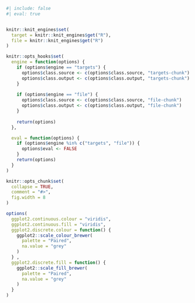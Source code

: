 ```r
#| include: false
#| eval: true


knitr::knit_engines$set(
  target = knitr::knit_engines$get("R"),
  file = knitr::knit_engines$get("R")
)

knitr::opts_hooks$set(
  engine = function(options) {
    if (options$engine == "targets") {
      options$class.source <- c(options$class.source, "targets-chunk")
      options$class.output <- c(options$class.output, "targets-chunk")
    }
    
    if (options$engine == "file") {
      options$class.source <- c(options$class.source, "file-chunk")
      options$class.output <- c(options$class.output, "file-chunk")
    }
    
    return(options)
  },

  eval = function(options) {
    if (options$engine %in% c("targets", "file")) {
      options$eval <- FALSE
    }
    return(options)
  }
)

knitr::opts_chunk$set(
  collapse = TRUE,
  comment = "#>", 
  fig.width = 8
)

options(
  ggplot2.continuous.colour = "viridis",
  ggplot2.continuous.fill = "viridis",
  ggplot2.discrete.colour = function() {
    ggplot2::scale_colour_brewer(
      palette = "Paired", 
      na.value = "grey"
    )
  } ,
  ggplot2.discrete.fill = function() {
    ggplot2::scale_fill_brewer(
      palette = "Paired",
      na.value = "grey"
    )
  } 
)
```
